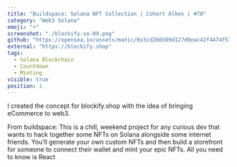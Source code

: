 ```yaml
---
title: "Buildspace: Solana NFT Collection | Cohort Alkes | #70"
category: "Web3 Solana"
emoji: "☀️"
screenshot: "./blockify-so-09.png"
github: "https://opensea.io/assets/matic/0x3cd266509d127d0eac42f4474f57d0526804b44e/5034"
external: "https://blockify.shop"
tags:
  - Solana Blockchain
  - Countdown
  - Minting
visible: true
position: 1
---
```


I created the concept for blockify.shop with the idea of bringing eCommerce to web3.

From buildspace: This is a chill, weekend project for any curious dev that wants to hack together some NFTs on Solana alongside some internet friends. You’ll generate your own custom NFTs and then build a storefront for someone to connect their wallet and mint your epic NFTs. All you need to know is React
